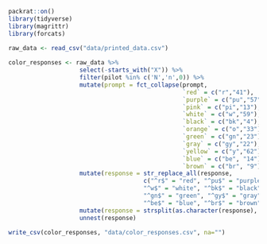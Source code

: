 ```r
packrat::on()
library(tidyverse)
library(magrittr)
library(forcats)
```

```r
raw_data <- read_csv("data/printed_data.csv")
  
color_responses <- raw_data %>%
                    select(-starts_with("X")) %>%
                    filter(pilot %in% c('N','n',0)) %>%
                    mutate(prompt = fct_collapse(prompt,
                                                 `red` = c("r","41"),
                                                 `purple` = c("pu","57"),
                                                 `pink` = c("pi","13"),
                                                 `white` = c("w","59"),
                                                 `black` = c("bk","4"),
                                                 `orange` = c("o","33"),
                                                 `green` = c("gn","23"),
                                                 `gray` = c("gy","22"),
                                                 `yellow` = c("y","62"),
                                                 `blue` = c("be", "14"),
                                                 `brown` = c("br", "9"))) %>%
                    mutate(response = str_replace_all(response, 
                                      c("^r$" = "red", "^pu$" = "purple", "^pi$" = "pink",
                                      "^w$" = "white", "^bk$" = "black", "^o$" = "orange",
                                      "^gn$" = "green", "^gy$" = "gray", "^y$" = "yellow",
                                      "^be$" = "blue", "^br$" = "brown"))) %>%
                    mutate(response = strsplit(as.character(response), ",")) %>% 
                    unnest(response)

write_csv(color_responses, "data/color_responses.csv", na="")
```


